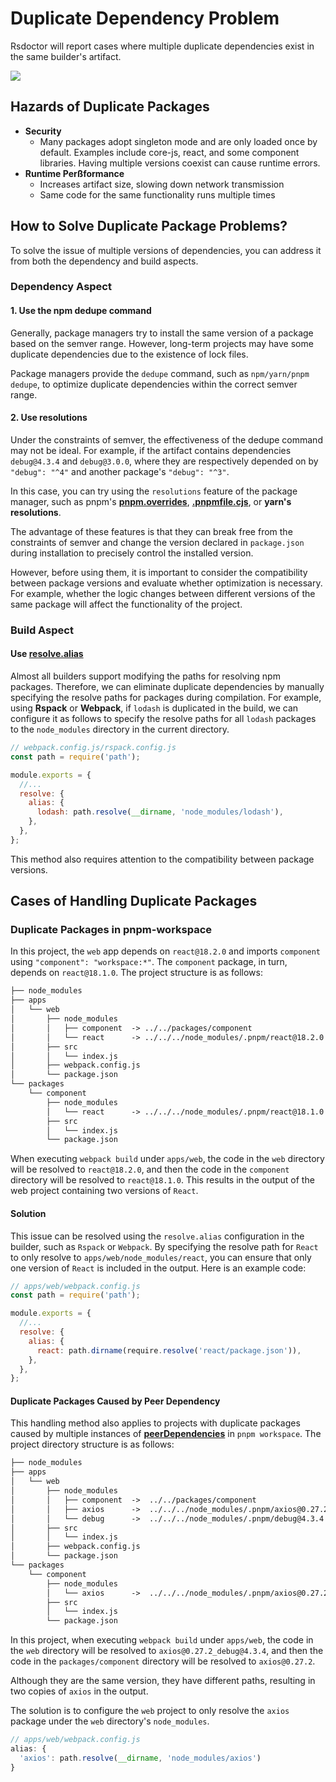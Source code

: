 # Duplicate Dependency Problem

Rsdoctor will report cases where multiple duplicate dependencies exist in the same builder's artifact.

<img src="https://lf3-static.bytednsdoc.com/obj/eden-cn/lognuvj/rsdoctor/docs/usage/bundle/bundle-alerts.png" />

## Hazards of Duplicate Packages

- **Security**
  - Many packages adopt singleton mode and are only loaded once by default. Examples include core-js, react, and some component libraries. Having multiple versions coexist can cause runtime errors.
- **Runtime Perßformance**
  - Increases artifact size, slowing down network transmission
  - Same code for the same functionality runs multiple times

## How to Solve Duplicate Package Problems?

To solve the issue of multiple versions of dependencies, you can address it from both the dependency and build aspects.

### Dependency Aspect

#### 1. Use the npm dedupe command

Generally, package managers try to install the same version of a package based on the semver range. However, long-term projects may have some duplicate dependencies due to the existence of lock files.

Package managers provide the `dedupe` command, such as `npm/yarn/pnpm dedupe`, to optimize duplicate dependencies within the correct semver range.

#### 2. Use resolutions

Under the constraints of semver, the effectiveness of the dedupe command may not be ideal. For example, if the artifact contains dependencies `debug@4.3.4` and `debug@3.0.0`, where they are respectively depended on by `"debug": "^4"` and another package's `"debug": "^3"`.

In this case, you can try using the `resolutions` feature of the package manager, such as pnpm's [**pnpm.overrides**](https://pnpm.io/package_json#pnpmoverrides), [**.pnpmfile.cjs**](https://pnpm.io/pnpmfile#hooksreadpackagepkg-context-pkg--promisepkg), or **yarn's resolutions**.

The advantage of these features is that they can break free from the constraints of semver and change the version declared in `package.json` during installation to precisely control the installed version.

However, before using them, it is important to consider the compatibility between package versions and evaluate whether optimization is necessary. For example, whether the logic changes between different versions of the same package will affect the functionality of the project.

### Build Aspect

#### Use [resolve.alias](https://www.rspack.dev/config/resolve.html#resolvealias)

Almost all builders support modifying the paths for resolving npm packages. Therefore, we can eliminate duplicate dependencies by manually specifying the resolve paths for packages during compilation. For example, using **Rspack** or **Webpack**, if `lodash` is duplicated in the build, we can configure it as follows to specify the resolve paths for all `lodash` packages to the `node_modules` directory in the current directory.

```js
// webpack.config.js/rspack.config.js
const path = require('path');

module.exports = {
  //...
  resolve: {
    alias: {
      lodash: path.resolve(__dirname, 'node_modules/lodash'),
    },
  },
};
```

This method also requires attention to the compatibility between package versions.

## Cases of Handling Duplicate Packages

### Duplicate Packages in pnpm-workspace

In this project, the `web` app depends on `react@18.2.0` and imports `component` using `"component": "workspace:*"`. The `component` package, in turn, depends on `react@18.1.0`. The project structure is as follows:

```txt
├── node_modules
├── apps
│   └── web
│       ├── node_modules
│       │   ├── component  -> ../../packages/component
│       │   └── react      -> ../../../node_modules/.pnpm/react@18.2.0
│       ├── src
│       │   └── index.js
│       ├── webpack.config.js
│       └── package.json
└── packages
    └── component
        ├── node_modules
        │   └── react      -> ../../../node_modules/.pnpm/react@18.1.0
        ├── src
        │   └── index.js
        └── package.json
```

When executing `webpack build` under `apps/web`, the code in the `web` directory will be resolved to `react@18.2.0`, and then the code in the `component` directory will be resolved to `react@18.1.0`. This results in the output of the web project containing two versions of `React`.

#### Solution

This issue can be resolved using the `resolve.alias` configuration in the builder, such as `Rspack` or `Webpack`. By specifying the resolve path for `React` to only resolve to `apps/web/node_modules/react`, you can ensure that only one version of `React` is included in the output. Here is an example code:

```javascript
// apps/web/webpack.config.js
const path = require('path');

module.exports = {
  //...
  resolve: {
    alias: {
      react: path.dirname(require.resolve('react/package.json')),
    },
  },
};
```

#### Duplicate Packages Caused by Peer Dependency

This handling method also applies to projects with duplicate packages caused by multiple instances of **[peerDependencies](https://pnpm.io/how-peers-are-resolved)** in `pnpm workspace`. The project directory structure is as follows:

```txt
├── node_modules
├── apps
│   └── web
│       ├── node_modules
│       │   ├── component  ->  ../../packages/component
│       │   ├── axios      ->  ../../../node_modules/.pnpm/axios@0.27.2_debug@4.3.4
│       │   └── debug      ->  ../../../node_modules/.pnpm/debug@4.3.4
│       ├── src
│       │   └── index.js
│       ├── webpack.config.js
│       └── package.json
└── packages
    └── component
        ├── node_modules
        │   └── axios      ->  ../../../node_modules/.pnpm/axios@0.27.2
        ├── src
        │   └── index.js
        └── package.json
```

In this project, when executing `webpack build` under `apps/web`, the code in the `web` directory will be resolved to `axios@0.27.2_debug@4.3.4`, and then the code in the `packages/component` directory will be resolved to `axios@0.27.2`.

Although they are the same version, they have different paths, resulting in two copies of `axios` in the output.

The solution is to configure the `web` project to only resolve the `axios` package under the `web` directory's `node_modules`.

```javascript
// apps/web/webpack.config.js
alias: {
  'axios': path.resolve(__dirname, 'node_modules/axios')
}
```
